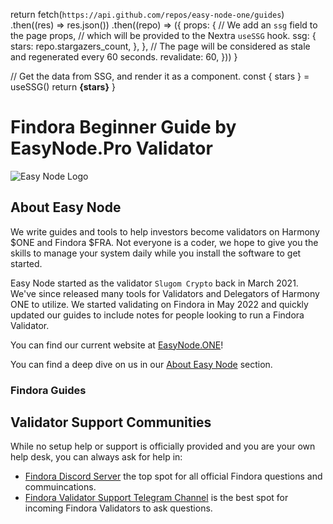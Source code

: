 
  return fetch(`https://api.github.com/repos/easy-node-one/guides`)
    .then((res) => res.json())
    .then((repo) => ({
      props: {
        // We add an `ssg` field to the page props,
        // which will be provided to the Nextra `useSSG` hook.
        ssg: {
          stars: repo.stargazers_count,
        },
      },
      // The page will be considered as stale and regenerated every 60 seconds.
      revalidate: 60,
    }))
}

  // Get the data from SSG, and render it as a component.
  const { stars } = useSSG()
  return <strong>{stars}</strong>
}

# Findora Beginner Guide by EasyNode.Pro Validator

![Easy Node Logo](/easynode_weblogo.png)

## About Easy Node
We write guides and tools to help investors become validators on Harmony $ONE and Findora $FRA. Not everyone is a coder, we hope to give you the skills to manage your system daily while you install the software to get started.

Easy Node started as the validator `Slugom Crypto` back in March 2021. We've since released many tools for Validators and Delegators of Harmony ONE to utilize. We started validating on Findora in May 2022 and quickly updated our guides to include notes for people looking to run a Findora Validator.

You can find our current website at [EasyNode.ONE](https://easynode.one)!

You can find a deep dive on us in our [About Easy Node](/about) section.

### Findora Guides

## Validator Support Communities
While no setup help or support is officially provided and you are your own help desk, you can always ask for help in:
- [Findora Discord Server](https://discord.com/invite/findora) the top spot for all official Findora questions and commuincations.
- [Findora Validator Support Telegram Channel](https://t.me/findora_validators) is the best spot for incoming Findora Validators to ask questions.